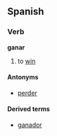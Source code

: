 ==Spanish==
===Verb===
'''ganar'''

# to [[win]]

====Antonyms====
*[[perder]]

====Derived terms====
*[[ganador]]